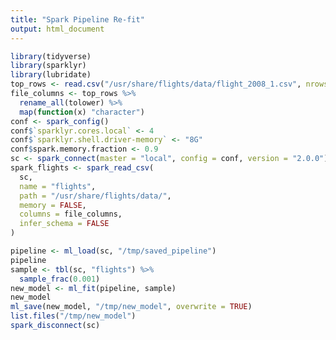```yaml
---
title: "Spark Pipeline Re-fit"
output: html_document
---
```


```r
library(tidyverse)
library(sparklyr)
library(lubridate)
top_rows <- read.csv("/usr/share/flights/data/flight_2008_1.csv", nrows = 5)
file_columns <- top_rows %>%
  rename_all(tolower) %>%
  map(function(x) "character")
conf <- spark_config()
conf$`sparklyr.cores.local` <- 4
conf$`sparklyr.shell.driver-memory` <- "8G"
conf$spark.memory.fraction <- 0.9
sc <- spark_connect(master = "local", config = conf, version = "2.0.0")
spark_flights <- spark_read_csv(
  sc,
  name = "flights",
  path = "/usr/share/flights/data/",
  memory = FALSE,
  columns = file_columns,
  infer_schema = FALSE
)
```


```r
pipeline <- ml_load(sc, "/tmp/saved_pipeline")
pipeline
sample <- tbl(sc, "flights") %>%
  sample_frac(0.001) 
new_model <- ml_fit(pipeline, sample)
new_model
ml_save(new_model, "/tmp/new_model", overwrite = TRUE)
list.files("/tmp/new_model")
spark_disconnect(sc)
```